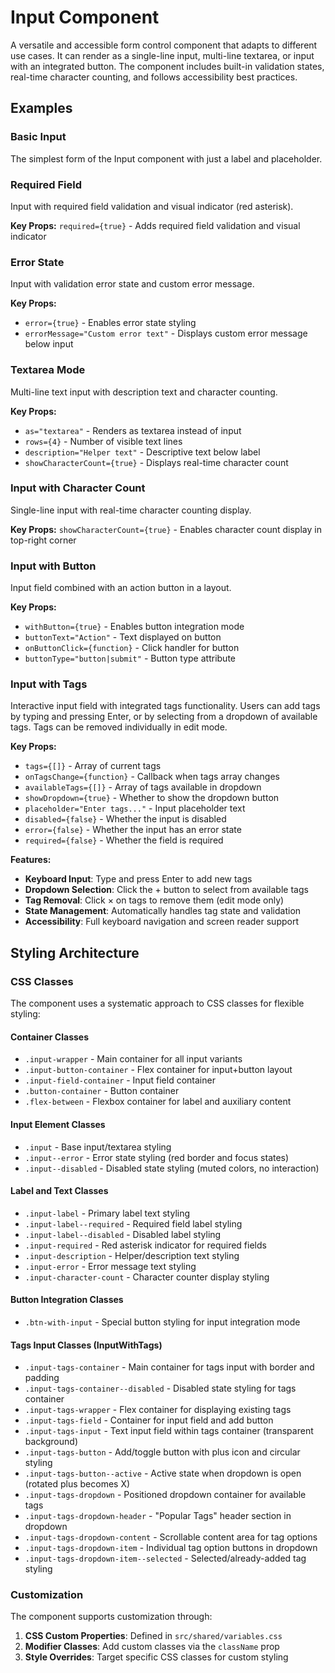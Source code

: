 
<Meta of={InputStories} />

# Input Component

A versatile and accessible form control component that adapts to different use cases. It can render as a single-line input, multi-line textarea, or input with an integrated button. The component includes built-in validation states, real-time character counting, and follows accessibility best practices.

## Examples

### Basic Input

The simplest form of the Input component with just a label and placeholder.

<Canvas of={InputStories.Default} />

### Required Field

Input with required field validation and visual indicator (red asterisk).

<Canvas of={InputStories.Required} />

**Key Props:** `required={true}` - Adds required field validation and visual indicator

### Error State

Input with validation error state and custom error message.

<Canvas of={InputStories.WithError} />

**Key Props:** 
- `error={true}` - Enables error state styling
- `errorMessage="Custom error text"` - Displays custom error message below input

### Textarea Mode

Multi-line text input with description text and character counting.

<Canvas of={InputStories.AsTextarea} />

**Key Props:**
- `as="textarea"` - Renders as textarea instead of input
- `rows={4}` - Number of visible text lines
- `description="Helper text"` - Descriptive text below label
- `showCharacterCount={true}` - Displays real-time character count

### Input with Character Count

Single-line input with real-time character counting display.

<Canvas of={InputStories.WithCharacterCount} />

**Key Props:** `showCharacterCount={true}` - Enables character count display in top-right corner

### Input with Button

Input field combined with an action button in a layout.

<Canvas of={InputStories.WithButton} />

**Key Props:**
- `withButton={true}` - Enables button integration mode
- `buttonText="Action"` - Text displayed on button
- `onButtonClick={function}` - Click handler for button
- `buttonType="button|submit"` - Button type attribute

### Input with Tags

Interactive input field with integrated tags functionality. Users can add tags by typing and pressing Enter, or by selecting from a dropdown of available tags. Tags can be removed individually in edit mode.

<Canvas of={InputStories.WithTags} />

**Key Props:**
- `tags={[]}` - Array of current tags
- `onTagsChange={function}` - Callback when tags array changes
- `availableTags={[]}` - Array of tags available in dropdown
- `showDropdown={true}` - Whether to show the dropdown button
- `placeholder="Enter tags..."` - Input placeholder text
- `disabled={false}` - Whether the input is disabled
- `error={false}` - Whether the input has an error state
- `required={false}` - Whether the field is required

**Features:**
- **Keyboard Input**: Type and press Enter to add new tags
- **Dropdown Selection**: Click the + button to select from available tags
- **Tag Removal**: Click × on tags to remove them (edit mode only)
- **State Management**: Automatically handles tag state and validation
- **Accessibility**: Full keyboard navigation and screen reader support

## Styling Architecture

### CSS Classes

The component uses a systematic approach to CSS classes for flexible styling:

#### Container Classes
- `.input-wrapper` - Main container for all input variants
- `.input-button-container` - Flex container for input+button layout 
- `.input-field-container` - Input field container 
- `.button-container` - Button container 
- `.flex-between` - Flexbox container for label and auxiliary content

#### Input Element Classes
- `.input` - Base input/textarea styling
- `.input--error` - Error state styling (red border and focus states)
- `.input--disabled` - Disabled state styling (muted colors, no interaction)

#### Label and Text Classes
- `.input-label` - Primary label text styling
- `.input-label--required` - Required field label styling
- `.input-label--disabled` - Disabled label styling
- `.input-required` - Red asterisk indicator for required fields
- `.input-description` - Helper/description text styling
- `.input-error` - Error message text styling
- `.input-character-count` - Character counter display styling

#### Button Integration Classes
- `.btn-with-input` - Special button styling for input integration mode

#### Tags Input Classes (InputWithTags)
- `.input-tags-container` - Main container for tags input with border and padding
- `.input-tags-container--disabled` - Disabled state styling for tags container
- `.input-tags-wrapper` - Flex container for displaying existing tags
- `.input-tags-field` - Container for input field and add button
- `.input-tags-input` - Text input field within tags container (transparent background)
- `.input-tags-button` - Add/toggle button with plus icon and circular styling
- `.input-tags-button--active` - Active state when dropdown is open (rotated plus becomes X)
- `.input-tags-dropdown` - Positioned dropdown container for available tags
- `.input-tags-dropdown-header` - "Popular Tags" header section in dropdown
- `.input-tags-dropdown-content` - Scrollable content area for tag options
- `.input-tags-dropdown-item` - Individual tag option buttons in dropdown
- `.input-tags-dropdown-item--selected` - Selected/already-added tag styling

### Customization

The component supports customization through:

1. **CSS Custom Properties**: Defined in `src/shared/variables.css`
2. **Modifier Classes**: Add custom classes via the `className` prop
3. **Style Overrides**: Target specific CSS classes for custom styling
